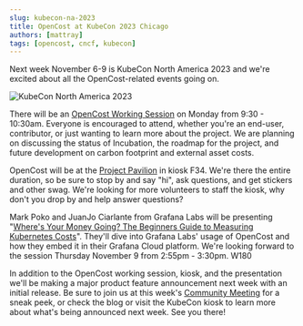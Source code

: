 ```yaml
---
slug: kubecon-na-2023
title: OpenCost at KubeCon 2023 Chicago
authors: [mattray]
tags: [opencost, cncf, kubecon]
---
```


Next week November 6-9 is KubeCon North America 2023 and we're excited about all the OpenCost-related events going on.

![KubeCon North America 2023](./img/opencost-kubecon-na-2023.png)

There will be an [OpenCost Working Session](https://events.linuxfoundation.org/kubecon-cloudnativecon-north-america/program/project-engagement/#in-person-project-working-session) on Monday from 9:30 - 10:30am. Everyone is encouraged to attend, whether you're an end-user, contributor, or just wanting to learn more about the project. We are planning on discussing the status of Incubation, the roadmap for the project, and future development on carbon footprint and external asset costs.

OpenCost will be at the [Project Pavilion](https://events.linuxfoundation.org/kubecon-cloudnativecon-north-america/program/project-engagement/#in-person-project-working-session) in kiosk F34. We're there the entire duration, so be sure to stop by and say "hi", ask questions, and get stickers and other swag. We're looking for more volunteers to staff the kiosk, why don't you drop by and help answer questions?

Mark Poko and JuanJo Ciarlante from Grafana Labs will be presenting "[Where's Your Money Going? The Beginners Guide to Measuring Kubernetes Costs](https://kccncna2023.sched.com/event/1R2vE/wheres-your-money-going-the-beginners-guide-to-measuring-kubernetes-costs-mark-poko-juanjo-ciarlante-grafana-labs)". They'll dive into Grafana Labs' usage of OpenCost and how they embed it in their Grafana Cloud platform. We're looking forward to the session Thursday November 9 from 2:55pm - 3:30pm.
W180

In addition to the OpenCost working session, kiosk, and the presentation we'll be making a major product feature announcement next week with an initial release. Be sure to join us at this week's [Community Meeting](https://bit.ly/opencost-calendar) for a sneak peek, or check the blog or visit the KubeCon kiosk to learn more about what's being announced next week. See you there!
